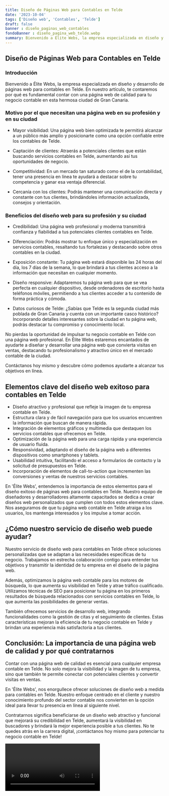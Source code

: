 ```yaml
---
title: Diseño de Páginas Web para Contables en Telde
date: '2023-10-04'
tags: ['Diseño web', 'Contables', 'Telde']
draft: false
banner : diseño_paginas_web_contables
fondoBanner : diseño_pagina_web_telde.webp
summary: Bienvenido a Élite Webs, la empresa especializada en diseño y desarrollo de páginas web para contables en Telde. En nuestro artículo, te contaremos por qué es fundamental contar con una página web de calidad para tu negocio contable en esta hermosa ciudad de Gran Canaria.
---
```


## Diseño de Páginas Web para Contables en Telde

### Introducción

Bienvenido a Élite Webs, la empresa especializada en diseño y desarrollo de páginas web para contables en Telde. En nuestro artículo, te contaremos por qué es fundamental contar con una página web de calidad para tu negocio contable en esta hermosa ciudad de Gran Canaria.

### Motivo por el que necesitan una página web en su profesión y en su ciudad

- Mayor visibilidad: Una página web bien optimizada te permitirá alcanzar a un público más amplio y posicionarte como una opción confiable entre los contables de Telde.

- Captación de clientes: Atraerás a potenciales clientes que están buscando servicios contables en Telde, aumentando así tus oportunidades de negocio.

- Competitividad: En un mercado tan saturado como el de la contabilidad, tener una presencia en línea te ayudará a destacar sobre tu competencia y ganar esa ventaja diferencial.

- Cercanía con los clientes: Podrás mantener una comunicación directa y constante con tus clientes, brindándoles información actualizada, consejos y orientación.

### Beneficios del diseño web para su profesión y su ciudad

- Credibilidad: Una página web profesional y moderna transmitirá confianza y fiabilidad a tus potenciales clientes contables en Telde.

- Diferenciación: Podrás mostrar tu enfoque único y especialización en servicios contables, resaltando tus fortalezas y destacando sobre otros contables en la ciudad.

- Exposición constante: Tu página web estará disponible las 24 horas del día, los 7 días de la semana, lo que brindará a tus clientes acceso a la información que necesitan en cualquier momento.

- Diseño responsive: Adaptaremos tu página web para que se vea perfecta en cualquier dispositivo, desde ordenadores de escritorio hasta teléfonos móviles, permitiendo a tus clientes acceder a tu contenido de forma práctica y cómoda.

- Datos curiosos de Telde: ¿Sabías que Telde es la segunda ciudad más poblada de Gran Canaria y cuenta con un importante casco histórico? Incorporando detalles interesantes sobre la ciudad en tu página web, podrás destacar tu compromiso y conocimiento local.

No pierdas la oportunidad de impulsar tu negocio contable en Telde con una página web profesional. En Élite Webs estaremos encantados de ayudarte a diseñar y desarrollar una página web que convierta visitas en ventas, destacando tu profesionalismo y atractivo único en el mercado contable de la ciudad.

Contáctanos hoy mismo y descubre cómo podemos ayudarte a alcanzar tus objetivos en línea.

<GifSeo />

<Cta />

## Elementos clave del diseño web exitoso para contables en Telde

- Diseño atractivo y profesional que refleje la imagen de tu empresa contable en Telde.
- Estructura clara y de fácil navegación para que los usuarios encuentren la información que buscan de manera rápida.
- Integración de elementos gráficos y multimedia que destaquen los servicios contables que ofrecemos en Telde.
- Optimización de la página web para una carga rápida y una experiencia de usuario fluida.
- Responsividad, adaptando el diseño de la página web a diferentes dispositivos como smartphones y tablets.
- Usabilidad intuitiva, facilitando el acceso a formularios de contacto y la solicitud de presupuestos en Telde.
- Incorporación de elementos de call-to-action que incrementen las conversiones y ventas de nuestros servicios contables.

En 'Élite Webs', entendemos la importancia de estos elementos para el diseño exitoso de páginas web para contables en Telde. Nuestro equipo de diseñadores y desarrolladores altamente capacitados se dedica a crear diseños web personalizados que cumplen con todos estos elementos clave. Nos aseguramos de que tu página web contable en Telde atraiga a los usuarios, los mantenga interesados y los impulse a tomar acción.

## ¿Cómo nuestro servicio de diseño web puede ayudar?

Nuestro servicio de diseño web para contables en Telde ofrece soluciones personalizadas que se adaptan a las necesidades específicas de tu negocio. Trabajamos en estrecha colaboración contigo para entender tus objetivos y transmitir la identidad de tu empresa en el diseño de la página web.

Además, optimizamos la página web contable para los motores de búsqueda, lo que aumenta su visibilidad en Telde y atrae tráfico cualificado. Utilizamos técnicas de SEO para posicionar tu página en los primeros resultados de búsqueda relacionados con servicios contables en Telde, lo que aumenta las posibilidades de generar ventas.

También ofrecemos servicios de desarrollo web, integrando funcionalidades como la gestión de citas y el seguimiento de clientes. Estas características mejoran la eficiencia de tu negocio contable en Telde y brindan una experiencia más satisfactoria a tus clientes.

## Conclusión: La importancia de una página web de calidad y por qué contratarnos

Contar con una página web de calidad es esencial para cualquier empresa contable en Telde. No solo mejora la visibilidad y la imagen de tu empresa, sino que también te permite conectar con potenciales clientes y convertir visitas en ventas.

En 'Élite Webs', nos enorgullece ofrecer soluciones de diseño web a medida para contables en Telde. Nuestro enfoque centrado en el cliente y nuestro conocimiento profundo del sector contable nos convierten en la opción ideal para llevar tu presencia en línea al siguiente nivel.

Contratarnos significa beneficiarse de un diseño web atractivo y funcional que mejorará su credibilidad en Telde, aumentará la visibilidad en buscadores y brindará la mejor experiencia posible a tus clientes. No te quedes atrás en la carrera digital, ¡contáctanos hoy mismo para potenciar tu negocio contable en Telde!

<Video />

<CtaBot job='Contables' city='Telde'/>

<Gmaps query='Telde+españa+maps' />